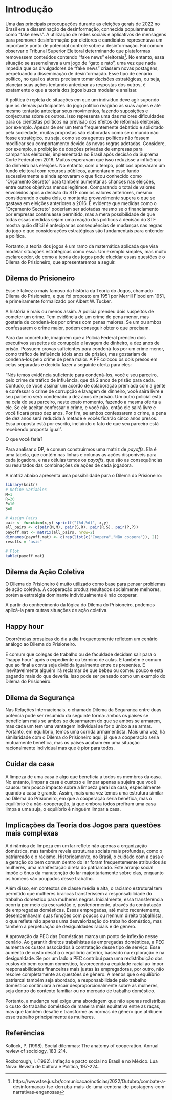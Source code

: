 # Introdução

Uma das principais preocupações durante as eleições gerais de 2022 no Brasil era a disseminação de desinformação, conhecida popularmente como "fake news". A utilização de redes sociais e aplicativos de mensagens para promover desinformação por eleitores e candidatos representava um importante ponto de potencial controle sobre a desinformação. Foi comum observar o Tribunal Superior Eleitoral determinando que plataformas removessem conteúdos contendo "fake news" eleitorais^[https://www.tse.jus.br/comunicacao/noticias/2022/Outubro/combate-a-desinformacao-tse-derruba-mais-de-uma-centena-de-postagens-com-narrativas-enganosas]. No entanto, essa situação se assemelhava a um jogo de "gato e rato", uma vez que nada impedia que os divulgadores de "fake news" criassem novas postagens, perpetuando a disseminação de desinformação. Esse tipo de cenário político, no qual os atores precisam tomar decisões estratégicas, ou seja, planejar suas ações tentando antecipar as respostas dos outros, é exatamente o que a teoria dos jogos busca modelar e analisar.

A política é repleta de situações em que um indivíduo deve agir supondo que os demais participantes do jogo político reagirão às suas ações e até mesmo tentarão antecipar seus movimentos, fazendo suposições e conjecturas sobre os outros. Isso representa uma das maiores dificuldades para os cientistas políticos na previsão dos efeitos de reformas eleitorais, por exemplo. Apesar de ser um tema frequentemente debatido e solicitado pela sociedade, muitas propostas são elaboradas como se o mundo não fosse estratégico, ou seja, como se os agentes políticos não fossem modificar seu comportamento devido às novas regras adotadas. Considere, por exemplo, a proibição de doações privadas de empresas para campanhas eleitorais, implementada no Brasil após decisão da Suprema Corte Federal em 2016. Muitos esperavam que isso reduzisse a influência do dinheiro nas eleições. No entanto, com o tempo, políticos aprovaram um fundo eleitoral com recursos públicos, aumentaram esse fundo sucessivamente e ainda aprovaram o que ficou conhecido como “Orçamento Secreto” para também aumentar as chances nas eleições, entre outros objetivos menos legítimos. Comparando o total de valores envolvidos após a decisão do STF com os valores anteriores, mesmo considerando o caixa dois, o montante provavelmente supera o que se gastava em eleições anteriores a 2016. É evidente que medidas como o “Orçamento Secreto” poderiam ser adotadas mesmo se o financiamento por empresas continuasse permitido, mas a mera possibilidade de que todas essas medidas sejam uma reação dos políticos à decisão do STF mostra quão difícil é antecipar as consequências de mudanças nas regras do jogo e que considerações estratégicas são fundamentais para entender a política.

Portanto, a teoria dos jogos é um ramo da matemática aplicada que visa modelar situações estratégicas como essa. Um exemplo simples, mas muito esclarecedor, de como a teoria dos jogos pode elucidar essas questões é o Dilema do Prisioneiro, que apresentaremos a seguir.

## Dilema do Prisioneiro

Esse é talvez o mais famoso da história da Teoria do Jogos, chamado Dilema do Prisioneiro, e que foi proposto em 1951 por Merrill Flood em 1951, e primeiramente formalizado por Albert W. Tucker.

A história é mais ou menos assim. A polícia prendeu dois suspeitos de cometer um crime. Tem evidência de um crime de pena menor, mas gostaria de condená-los por crimes com penas maiores. Se um ou ambos confessarem o crime maior, podem conseguir obter o que precisam.

Para dar concretude, imaginem que a Polícia Federal prendeu dois executivos suspeitos de corrupção e lavagem de dinheiro, a dez anos de prisão. Possuem provas suficientes para condená-los por um crime menor, como tráfico de influência (dois anos de prisão), mas gostariam de condená-los pelo crime de pena maior. A PF colocou os dois presos em celas separadas e decidiu fazer a seguinte oferta para eles:

"Nós temos evidência suficiente para condená-los, você e seu parceiro, pelo crime de tráfico de influência, que dá 2 anos de prisão para cada. Contudo, se você assinar um acordo de colaboração premiada com a gente e confessar o crime de corrupção e lavagem de dinheiro, você sairá livre e seu parceiro será condenado a dez anos de prisão. Um outro policial está na cela do seu parceiro, neste exato momento, fazendo a mesma oferta a ele. Se ele aceitar confessar o crime, e você não, então ele sairá livre e você ficará preso dez anos. Por fim, se ambos confessarem o crime, a pena de dez anos será reduzida à metade e vocês ficarão cinco anos presos. Essa proposta está por escrito, incluindo o fato de que seu parceiro está recebendo proposta igual".

O que você faria?

Para analisar o DP, é comum construirmos uma matriz de *payoffs*. Ela é uma tabela, que contém nas linhas e colunas as ações disponíveis para cada jogadora, e nas células temos os *payoffs*, que são as consequências ou resultados das combinações de ações de cada jogadora.

A matriz abaixo apresenta uma possibilidade para o Dilema do Prisioneiro:
```r
library(knitr)
# Define Variables
M=1
R=20
P=10
S=0

# Assign Pairs
pair <- function(x,y) sprintf("(%d,%d)", x,y)
all_pairs <- c(pair(M,M), pair(S,R), pair(R,S), pair(P,P))
payoff.mat <- matrix(all_pairs, nrow=2)
dimnames(payoff.mat) <- c(rep(list(c("Coopera","Não coopera")), 2))
results = "asis"

# Plot
kable(payoff.mat)

```


## Dilema da Ação Coletiva

O Dilema do Prisioneiro é muito utilizado como base para pensar problemas de ação coletiva. A cooperação produz resultados socialmente melhores, porém a estratégia dominante individualmente é não cooperar.

A partir do conhecimento da lógica do Dilema do Prisioneiro, podemos aplicá-la para outras situações de ação coletiva.



## Happy hour

Ocorrências prosaicas do dia a dia frequentemente refletem um cenário análogo ao Dilema do Prisioneiro.


É comum que colegas de trabalho ou de faculdade decidam sair para o "happy hour" após o expediente ou término de aulas. E também é comum que ao final a conta seja dividida igualmente entre os presentes. E inevitavelmente alguém irá reclamar de que bebeu ou comeu pouco e está pagando mais do que deveria. Isso pode ser pensado como um exemplo do Dilema do Prisioneiro.

## Dilema da Segurança

Nas Relações Internacionais, o chamado Dilema da Segurança entre duas potência pode ser resumido da seguinte forma: ambos os países se beneficiam mais se ambos se desarmarem do que se ambos se armarem, mas cada um tem uma vantagem individual se for o único a se armar. Portanto, em equilíbrio, temos uma corrida armamentista. Mais uma vez, há similaridade com o Dilema do Prisioneiro aqui, já que a cooperação seria mutuamente benéfica, mas os países acabam em uma situação racionalmente individual mas que é pior para todos.

## Cuidar da casa

A limpeza de uma casa é algo que beneficia a todos os membros da casa. No entanto, limpar a casa é custoso e limpar apenas a sujeira que você causou tem pouco impacto sobre a limpeza geral da casa, especialmente quando a casa é grande. Assim, mais uma vez temos uma estrutura similar ao Dilema do Prisioneiro, em que a cooperação seria benéfica, mas o equilíbrio é a não-cooperação, já que embora todos prefiram uma casa limpa a uma suja, o equilíbrio é ninguém limpar a casa.

<div class="blackbox">
<h2>Implicações da Teoria dos Jogos para questões mais complexas</h2>
A dinâmica de limpeza em um lar reflete não apenas a organização doméstica, mas também revela estruturas sociais mais profundas, como o patriarcado e o racismo. Historicamente, no Brasil, o cuidado com a casa e a geração do bem comum dentro do lar foram frequentemente atribuídos às mulheres, uma manifestação direta do patriarcado. Este arranjo social impõe o ônus da manutenção do lar majoritariamente sobre elas, enquanto os homens são poupados desse trabalho.

Além disso, em contextos de classe média e alta, o racismo estrutural tem permitido que mulheres brancas transferissem a responsabilidade do trabalho doméstico para mulheres negras. Inicialmente, essa transferência ocorria por meio da escravidão e, posteriormente, através da contratação de empregadas domésticas. Essas empregadas, até muito recentemente, desempenhavam suas funções com poucos ou nenhum direito trabalhista, o que reflete não apenas uma desvalorização do trabalho doméstico, mas também a perpetuação de desigualdades raciais e de gênero.

A aprovação da PEC das Domésticas marca um ponto de inflexão nesse cenário. Ao garantir direitos trabalhistas às empregadas domésticas, a PEC aumenta os custos associados à contratação desse tipo de serviço. Esse aumento de custo desafia o equilíbrio anterior, baseado na exploração e na desigualdade. Se por um lado a PEC contribui para uma redistribuição dos custos do bem comum doméstico, favorecendo a equidade racial ao impor responsabilidades financeiras mais justas às empregadoras, por outro, não resolve completamente as questões de gênero. A menos que o equilíbrio patriarcal também seja abordado, a responsabilidade pelo trabalho doméstico continuará a recair desproporcionalmente sobre as mulheres, seja dentro do contexto familiar ou no mercado de trabalho doméstico.

Portanto, a mudança real exige uma abordagem que não apenas redistribua o custo do trabalho doméstico de maneira mais equitativa entre as raças, mas que também desafie e transforme as normas de gênero que atribuem esse trabalho principalmente às mulheres.
</div>

## Referências

Kollock, P. (1998). Social dilemmas: The anatomy of cooperation. Annual review of sociology, 183-214.

Roxborough, I. (1992). Inflação e pacto social no Brasil e no México. Lua Nova: Revista de Cultura e Política, 197-224.
